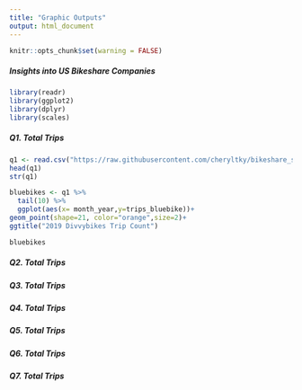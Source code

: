 ```yaml
---
title: "Graphic Outputs"
output: html_document
---
```


```r
knitr::opts_chunk$set(warning = FALSE)
```
##### Insights into US Bikeshare Companies 

```r
library(readr)
library(ggplot2)
library(dplyr)
library(scales)
```


##### Q1. Total Trips

```r
q1 <- read.csv("https://raw.githubusercontent.com/cheryltky/bikeshare_studies/main/csvdata/Q1.csv", sep=",", header = T)
head(q1)
str(q1)
```

```r
bluebikes <- q1 %>% 
  tail(10) %>% 
  ggplot(aes(x= month_year,y=trips_bluebike))+
geom_point(shape=21, color="orange",size=2)+
ggtitle("2019 Divvybikes Trip Count")

bluebikes

```

##### Q2. Total Trips
##### Q3. Total Trips
##### Q4. Total Trips
##### Q5. Total Trips
##### Q6. Total Trips
##### Q7. Total Trips


